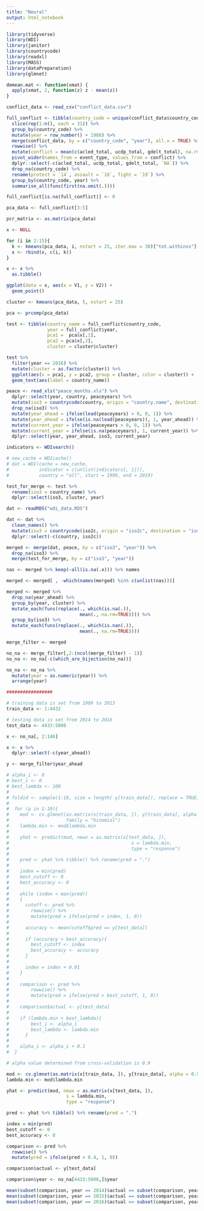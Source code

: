 ```yaml
---
title: "Neural"
output: html_notebook
---
```


```r
library(tidyverse)
library(WDI)
library(janitor)
library(countrycode)
library(readxl)
library(MASS)
library(dataPreparation)
library(glmnet)

demean.mat <- function(xmat) {
  apply(xmat, 2, function(z) z - mean(z))
}
```

```r
conflict_data <- read_csv("conflict_data.csv")

full_conflict <- tibble(country_code = unique(conflict_data$country_code)) %>% 
  slice(rep(1:n(), each = 31)) %>%
  group_by(country_code) %>%
  mutate(year = row_number() + 1988) %>%
  merge(conflict_data, by = c("country_code", "year"), all.x = TRUE) %>%
  rowwise() %>%
  mutate(conflict = mean(c(acled_total, ucdp_total, gdelt_total), na.rm = TRUE)) %>%
  pivot_wider(names_from = event_type, values_from = conflict) %>%
  dplyr::select(-c(acled_total, ucdp_total, gdelt_total, `NA`)) %>%
  drop_na(country_code) %>%
  rename(protest = `14`, assault = `18`, fight = `19`) %>% 
  group_by(country_code, year) %>% 
  summarise_all(funs(first(na.omit(.))))

full_conflict[is.na(full_conflict)] <- 0
```

```r
pca_data <- full_conflict[3:5]

pcr_matrix <- as.matrix(pca_data)

x <- NULL

for (i in 2:15){
  k <- kmeans(pca_data, i, nstart = 25, iter.max = 30)["tot.withinss"][[1]]
  x <- rbind(x, c(i, k))
}

x <- x %>%
  as.tibble()

ggplot(data = x, aes(x = V1, y = V2)) +
  geom_point()

cluster <- kmeans(pca_data, 5, nstart = 25)

pca <- prcomp(pca_data)

test <- tibble(country_name = full_conflict$country_code,
               year = full_conflict$year,
               pca1 =  pca$x[,1],
               pca2 = pca$x[,2],
               cluster = cluster$cluster)

test %>%
  filter(year == 2016) %>%
  mutate(cluster = as.factor(cluster)) %>%
  ggplot(aes(x = pca1, y = pca2, group = cluster, color = cluster)) +
  geom_text(aes(label = country_name))
```

```r
peace <- read_xls("peace_months.xls") %>%
  dplyr::select(year, country, peaceyears) %>%
  mutate(iso3 = countrycode(country, origin = "country.name", destination = "iso3c")) %>%
  drop_na(iso3) %>%
  mutate(year_ahead = ifelse(lead(peaceyears) > 0, 0, 1)) %>%
  mutate(year_ahead = ifelse(is.na(lead(peaceyears)), 1, year_ahead)) %>%
  mutate(current_year = ifelse(peaceyears > 0, 0, 1)) %>%
  mutate(current_year = ifelse(is.na(peaceyears), 1, current_year)) %>%
  dplyr::select(year, year_ahead, iso3, current_year) 

indicators <- WDIsearch()

# new_cache = WDIcache()
# dat = WDI(cache = new_cache, 
#           indicator = c(unlist(indicators[, 1])),
#           country = "all", start = 1989, end = 2019)

test_for_merge <- test %>%
  rename(iso3 = country_name) %>%
  dplyr::select(iso3, cluster, year)

dat <- readRDS("wdi_data.RDS")

dat <- dat %>%
  clean_names() %>% 
  mutate(iso3 = countrycode(iso2c, origin = "iso2c", destination = "iso3c")) %>%
  dplyr::select(-c(country, iso2c))

merged <- merge(dat, peace, by = c("iso3", "year")) %>%
  drop_na(iso3) %>%
  merge(test_for_merge, by = c("iso3", "year"))

nas <- merged %>% keep(~all(is.na(.x))) %>% names

merged <- merged[ , -which(names(merged) %in% c(unlist(nas)))]

merged <- merged %>% 
  drop_na(year_ahead) %>%
  group_by(year, cluster) %>% 
  mutate_each(funs(replace(., which(is.na(.)),
                           mean(., na.rm=TRUE)))) %>%
  group_by(iso3) %>%
  mutate_each(funs(replace(., which(is.nan(.)),
                           mean(., na.rm=TRUE))))

merge_filter <- merged 

no_na <- merge_filter[,2:(ncol(merge_filter) - 1)]
no_na <- no_na[-c(which_are_bijection(no_na))]

no_na <- no_na %>%
  mutate(year = as.numeric(year)) %>%
  arrange(year)

#################
```

```r
# training data is set from 1989 to 2013
train_data <- 1:4432

# testing data is set from 2014 to 2016
test_data <- 4433:5008

x <- no_na[, 2:146]

x <- x %>%
  dplyr::select(-c(year_ahead))

y <- merge_filter$year_ahead

# alpha_i <- 0
# best_i <- 0
# best_lambda <- 100
# 
# foldid <- sample(1:10, size = length( y[train_data]), replace = TRUE)
# 
#  for (p in 1:10){
#    mod <- cv.glmnet(as.matrix(x[train_data, ]), y[train_data], alpha = alpha_i,
#                     family = "binomial")
#    lambda.min <- mod$lambda.min
# 
#    yhat <- predict(mod, newx = as.matrix(x[test_data, ]),
#  											  s = lambda.min,
#  											  type = "response")
# 
#    pred <- yhat %>% tibble() %>% rename(pred = ".")
# 
#    index = min(pred)
#    best_cutoff <- 0
#    best_accuracy <- 0
# 
#    while (index < max(pred))
#    {
#      cutoff <- pred %>%
#        rowwise() %>%
#        mutate(pred = ifelse(pred > index, 1, 0))
# 
#      accuracy <- mean(cutoff$pred == y[test_data])
# 
#      if (accuracy > best_accuracy){
#        best_cutoff <- index
#        best_accuracy <- accuracy
#      }
# 
#      index = index + 0.01
#    }
# 
#    comparison <- pred %>%
#        rowwise() %>%
#        mutate(pred = ifelse(pred > best_cutoff, 1, 0))
# 
#    comparison$actual <- y[test_data]
# 
#    if (lambda.min < best_lambda){
#        best_i <- alpha_i
#        best_lambda <- lambda.min
#      }
# 
#    alpha_i <- alpha_i + 0.1
#  }

# alpha value determined from cross-validation is 0.9

mod <- cv.glmnet(as.matrix(x[train_data, ]), y[train_data], alpha = 0.9)
lambda.min <- mod$lambda.min

yhat <- predict(mod, newx = as.matrix(x[test_data, ]),
                      s = lambda.min,
                      type = "response")

pred <- yhat %>% tibble() %>% rename(pred = ".")

index = min(pred)
best_cutoff <- 0
best_accuracy <- 0

comparison <- pred %>%
  rowwise() %>%
  mutate(pred = ifelse(pred > 0.4, 1, 0))

comparison$actual <- y[test_data]

comparison$year <- no_na[4433:5008,]$year

mean(subset(comparison, year == 2014)$actual == subset(comparison, year == 2014)$pred)
mean(subset(comparison, year == 2015)$actual == subset(comparison, year == 2015)$pred)
mean(subset(comparison, year == 2016)$actual == subset(comparison, year == 2016)$pred)
```